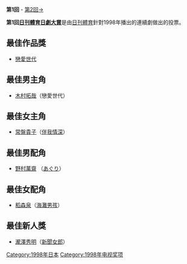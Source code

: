 {{Unreferenced|time=2014-10-07T02:53:32+00:00}}
{{noteTA
|G1=JP}}
'''第1回''' - [[第2回日刊體育日劇大賞|第2回→]]

'''第1回[[日刊體育日劇大賞|日刊體育日劇大賞]]'''是由[[日刊體育|日刊體育]]針對1998年播出的連續劇做出的投票。

== 最佳作品獎 ==
*[[戀愛世代|戀愛世代]]

== 最佳男主角 ==
*[[木村拓哉|木村拓哉]]（戀愛世代）  

== 最佳女主角 ==
*[[常盤貴子|常盤貴子]]（[[伴我情深|伴我情深]]）  

== 最佳男配角 ==
*[[野村萬齋|野村萬齋]] （[[あぐり|あぐり]]）

== 最佳女配角 ==
*[[稻森泉|稻森泉]]（[[海灘男孩_(電視劇)|海灘男孩]]）  

== 最佳新人獎 ==
*[[瀧澤秀明|瀧澤秀明]]（[[新聞女郎|新聞女郎]]）

{{日刊體育日劇大賞}}

[[Category:1998年日本|Category:1998年日本]]
[[Category:1998年电视奖项|Category:1998年电视奖项]]